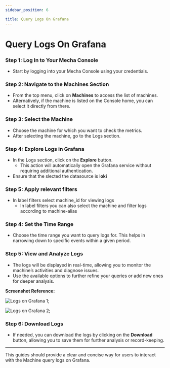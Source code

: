 ```yaml
---
sidebar_position: 6

title: Query Logs On Grafana
---
```


# Query Logs On Grafana

### Step 1: Log In to Your Mecha Console

- Start by logging into your Mecha Console using your credentials.

### Step 2: Navigate to the Machines Section

- From the top menu, click on **Machines** to access the list of machines.
- Alternatively, if the machine is listed on the Console home, you can select it directly from there.

### Step 3: Select the Machine

- Choose the machine for which you want to check the metrics.
- After selecting the machine, go to the Logs section.

### Step 4: Explore Logs in Grafana

- In the Logs section, click on the **Explore** button.
    - This action will automatically open the Grafana service without requiring additional authentication.
- Ensure that the slected the datasource is l**oki**

### Step 5: Apply relevant filters

- In label filters select machine_id for viewing logs
    - In label filters you can also select the machine and filter logs according to machine-alias

### Step 4: Set the Time Range

- Choose the time range you want to query logs for. This helps in narrowing down to specific events within a given period.

### Step 5: View and Analyze Logs

- The logs will be displayed in real-time, allowing you to monitor the machine’s activities and diagnose issues.
- Use the available options to further refine your queries or add new ones for deeper analysis.

**Screenshot Reference:**

<img src={logs1Url} alt="Logs on Grafana 1" />;

<img src={logs2Url} alt="Logs on Grafana 2" />;

### Step 6: Download Logs

- If needed, you can download the logs by clicking on the **Download** button, allowing you to save them for further analysis or record-keeping.

---

This guides should provide a clear and concise way for users to interact with the Machine query logs on Grafana.
